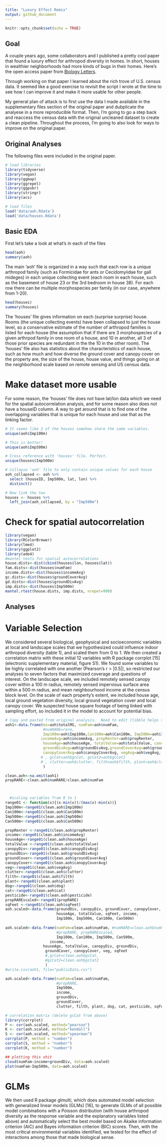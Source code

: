 ```yaml
---
title: "Luxury Effect Remix"
output: github_document
---
```


```r
knitr::opts_chunk$set(echo = TRUE)
```

## Goal

A couple years ago, some collaborators and I published a pretty cool paper that found a luxury effect for arthropod diversity in homes. In short, houses in wealthier neighborhoods had more kinds of bugs in their homes. Here's the open access paper from [Biology Letters](http://rsbl.royalsocietypublishing.org/content/12/8/20160322).

Through working on that paper I learned about the rich trove of U.S. census data. It seemed like a good exercise to revisit the script I wrote at the time to see how I can improve it and make it more usable for other people.

My general plan of attack is to first use the data I made available in the supplementary files section of the original paper and dubplicate the analyese in a more reproducible format.  Then, I'm going to go a step back and reaccess the census data with the original uncleaned dataset to create a clean pipeline. Throughout the process, I'm going to also look for ways to improve on the original paper.

## Original Analyses

The following files were included in the original paper.
```r
# load libraries
library(tidyverse)
library(vegan)
library(ggmap)
library(ggrepel)
library(ggpubr)
library(stringr)
library(acs)

# load files
load('data/aoh.Rdata')
load('data/houses.Rdata')
```

## Basic EDA

First let's take a look at what's in each of the files

```r
head(aoh)
summary(aoh)
```

The main 'aoh' file is organized in a way such that each row is a unique arthropod family (such as Formicidae for ants or Cecidomyiidae for gall mideges) in each unique collecting event (each room in each house, such as the basement of house 23 or the 3rd bedroom in house 38). For each row there can be multiple morphospecies per family (in our case, anywhere from 1-20).

```r
head(houses)
summary(houses)
```

The 'houses' file gives information on each (surprise surprise) house.  Rooms (the unique collecting events) have been collapsed to just the house level, so a conservative estimate of the number of arthropod families is listed for each house (the assumption that if there are 3 morphospecies of a given arthrpod family in one room of a house, and 10 in another, all 3 of those prior species are redundant in the the 10 in the other room). The 'houses' file also has statistics about the characteristics of each house, such as how much and how diverse the ground cover and canopy cover on the property are, the size of the house, house value, and things going on at the neighborhood scale based on remote sensing and US census data.


# Make dataset more usable
For some reason, the 'houses' file does not have lat/lon data which we need for the spatial autocorrelation analysis, and for some reason also does not have a houseID column.  A way to get around that is to find one of the overlapping variables that is unique for each house and use that as the linking factor.

```r
# It seems like 2 of the houses somehow share the same variables.
unique(aoh$Imp100m)

# This is better!
unique(aoh$Imp500m)

# Cross reference with 'houses' file. Perfect.
unique(houses$Imp500m)

# Collapse 'aoh' file to only contain unique values for each house 
aoh_collapsed <- aoh %>%
  select (houseID, Imp500m, lat, lon) %>%
  distinct()

# Now link the two
houses <- houses %>%
  left_join(aoh_collapsed, by = "Imp500m")

```

# Check for spatial autocorrelation 
```r
library(vegan)
library(RColorBrewer)
library(lme4)
library(ggplot2)
library(ade4)
#mantel tests for spatial autocorrelations
house.dists<-dist(cbind(houses$lon, houses$lat))
fam.dists<-dist(houses$numFam)
income.dists<-dist(houses$incomeAvg)
gc.dists<-dist(houses$groundCoverAvg)
gd.dists<-dist(houses$groundDivAvg)
imp.dists<-dist(houses$Imp500m)
mantel.rtest(house.dists, imp.dists, nrepet=999)
```



## Analyses
# Variable Selection
We considered several biological, geophysical and socioeconomic variables at local and landscape scales that we hypothesized could influence indoor arthropod diversity (table 1), and scaled them from 0 to 1. We then created a correlation matrix with these initial 12 variables with R package corrplot [15] (electronic supplementary material, figure S1). We found some variables to be highly correlated with one another (Pearson's r > |0.5|), so restricted our analyses to seven factors that maximized coverage and questions of interest. On the landscape scale, we included remotely sensed canopy cover within a 100 m radius, remotely sensed impervious surface area within a 500 m radius, and mean neighbourhood income at the census block level. On the scale of each property's extent, we included house age, local ground vegetation diversity, local ground vegetation cover and local canopy cover. We suspected house square footage of being linked with sampling effort, so included it in the model to account for potential bias. 

```r
# Copy and pasted from original analysis.  Need to edit (tibble helps solve some issues)
aoh1<-data.frame(ms=aoh$totalMS, numFam=aoh$numFam, 
                 #numRARE=rare, 
                 Imp100m=aoh$Imp100m,Can100m=aoh$Can100m, Imp500m=aoh$Imp500m, Can500m=aoh$Can500m, 
                incomeAvg=aoh$incomeAvg, propRenter=aoh$propRenter,
                 houseAge=aoh$houseAge, totalValue=aoh$totalValue, canopyDivAvg=aoh$canopyDivAvg,
                 groundDivAvg=aoh$groundDivAvg,groundCoverAvg=aoh$groundCoverAvg, 
                 canopyCoverAvg=aoh$canopyCoverAvg, vegAvg=aoh$vegAvg, sqFeet=aoh$sqFeet
                # , gcCat=aoh$gcCat, gcCat2=aoh$gcCat2
                # , clutter=aoh$clutter, filth=aoh$filth, plant=aoh$classPlant3, dog=aoh$classDog, cat=aoh$classCat, pesticide=aoh$classPesticide
                 )

clean.aoh<-na.omit(aoh1)
propRARE<-clean.aoh$numRARE/clean.aoh$numFam



  #scaling variables from 0 to 1
range01 <- function(x){(x-min(x))/(max(x)-min(x))}
Imp100m<-range01(clean.aoh$Imp100m)
Can100m<-range01(clean.aoh$Can100m)
Imp500m<-range01(clean.aoh$Imp500m)
Can500m<-range01(clean.aoh$Can500m)

propRenter <-range01(clean.aoh$propRenter)
income<-range01(clean.aoh$incomeAvg)
houseAge<-range01(clean.aoh$houseAge)
totalValue <-range01(clean.aoh$totalValue)
canopyDiv<-range01(clean.aoh$canopyDivAvg)
groundDiv<-range01(clean.aoh$groundDivAvg)
groundCover<-range01(clean.aoh$groundCoverAvg)
canopyCover<-range01(clean.aoh$canopyCoverAvg)
veg<-range01(clean.aoh$vegAvg)
clutter<-range01(clean.aoh$clutter)
filth<-range01(clean.aoh$filth)
plant<-range01(clean.aoh$plant)
dog<-range01(clean.aoh$dog)
cat<-range01(clean.aoh$cat)
pesticide<-range01(clean.aoh$pesticide)
propRAREscaled<-range01(propRARE)
sqFeet <-range01(clean.aoh$sqFeet)
aoh.scaled<-data.frame(groundDiv, canopyDiv, groundCover, canopyCover,
                       houseAge, totalValue, sqFeet, income,
                       Imp100m, Imp500m, Can100m, Can500m)
                       
aoh.scaled<-data.frame(numFam=clean.aoh$numFam, #numRARE=clean.aoh$numRARE, 
                       #propRARE, propRAREscaled, 
                       Imp100m, Can100m, Imp500m, Can500m, 
                    income, 
                 houseAge, totalValue, canopyDiv, groundDiv,
                  groundCover, canopyCover, veg, sqFeet
                  #,gcCat=clean.aoh$gcCat, 
                  #gcCat2=clean.aoh$gcCat2
                  )
#write.csv(aoh1, file="publicData.csv")

aoh.scaled<-data.frame(numFam=clean.aoh$numFam, 
                       #propRARE, 
                       Imp500m, 
                       income,
                       groundDiv,
                       groundCover,
                       clutter, filth, plant, dog, cat, pesticide, sqFeet)

# correlation matrix (delete gcCat from above)
library(corrplot)
P <- cor(aoh.scaled, method="pearson")
K <- cor(aoh.scaled, method="kendall")
S <- cor(aoh.scaled, method="spearman")
corrplot(P, method = "number")
corrplot(S, method = "number")
corrplot(K, method = "number")

## plotting this shit
cloud(numFam~income+groundDiv, data=aoh.scaled)
plot(numFam~Imp500m, data=aoh.scaled)

```


# GLMs
We then used R package glmulti, which does automated model selection with generalized linear models (GLMs) [16], to generate GLMs of all possible model combinations with a Poisson distribution (with house arthropod diversity as the response variable and the explanatory variables listed above) and automatically select the best model based on Akaike information criterion (AIC) and Bayes information criterion (BIC) scores. Then, with the most critical environmental variables identified, we tested for the effect of interactions among those that made biological sense.
```r

```

